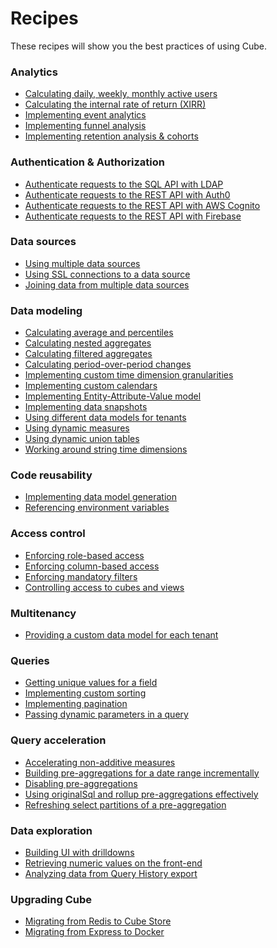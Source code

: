 # Recipes

These recipes will show you the best practices of using Cube.

### Analytics

- [Calculating daily, weekly, monthly active users](/product/data-modeling/recipes/active-users)
- [Calculating the internal rate of return (XIRR)](/guides/recipes/analytics/xirr)
- [Implementing event analytics](/product/data-modeling/recipes/event-analytics)
- [Implementing funnel analysis](/product/data-modeling/recipes/funnels)
- [Implementing retention analysis & cohorts](/product/data-modeling/recipes/cohort-retention)

### Authentication & Authorization

- [Authenticate requests to the SQL API with LDAP](/guides/recipes/auth/sql-api-ldap)
- [Authenticate requests to the REST API with Auth0](/guides/recipes/auth/auth0-guide)
- [Authenticate requests to the REST API with AWS Cognito](/guides/recipes/auth/aws-cognito)
- [Authenticate requests to the REST API with Firebase](https://medium.com/@ivo.hohlweck/use-firebase-auth-for-cubejs-a609f213ac67)

### Data sources

- [Using multiple data sources](/guides/recipes/data-sources/multiple-sources-same-schema)
- [Using SSL connections to a data source](/guides/recipes/data-sources/using-ssl-connections-to-data-source)
- [Joining data from multiple data sources](/guides/recipes/query-acceleration/joining-multiple-data-sources)

### Data modeling

- [Calculating average and percentiles](/guides/recipes/data-modeling/percentiles)
- [Calculating nested aggregates](/guides/recipes/data-modeling/nested-aggregates)
- [Calculating filtered aggregates](/guides/recipes/data-modeling/filtered-aggregates)
- [Calculating period-over-period changes](/guides/recipes/data-modeling/period-over-period)
- [Implementing custom time dimension granularities](/guides/recipes/data-modeling/custom-granularity)
- [Implementing custom calendars](/guides/recipes/data-modeling/custom-calendar)
- [Implementing Entity-Attribute-Value model](/guides/recipes/data-modeling/entity-attribute-value)
- [Implementing data snapshots](/guides/recipes/data-modeling/snapshots)
- [Using different data models for tenants](/guides/recipes/access-control/using-different-schemas-for-tenants)
- [Using dynamic measures](/guides/recipes/data-modeling/using-dynamic-measures)
- [Using dynamic union tables](/guides/recipes/data-modeling/dynamic-union-tables)
- [Working around string time dimensions](/guides/recipes/data-modeling/string-time-dimensions)

### Code reusability

- [Implementing data model generation](/guides/recipes/code-reusability/schema-generation)
- [Referencing environment variables](/guides/recipes/code-reusability/environment-variables)

### Access control

- [Enforcing role-based access](/guides/recipes/access-control/role-based-access)
- [Enforcing column-based access](/guides/recipes/access-control/column-based-access)
- [Enforcing mandatory filters](/guides/recipes/access-control/enforcing-mandatory-filters)
- [Controlling access to cubes and views](/guides/recipes/access-control/controlling-access-to-cubes-and-views)

### Multitenancy

- [Providing a custom data model for each tenant](/guides/recipes/multitenancy/custom-data-model-per-tenant)

### Queries

- [Getting unique values for a field](/guides/recipes/queries/getting-unique-values-for-a-field)
- [Implementing custom sorting](/guides/recipes/queries/sorting)
- [Implementing pagination](/guides/recipes/queries/pagination)
- [Passing dynamic parameters in a query](/guides/recipes/data-modeling/passing-dynamic-parameters-in-a-query)

### Query acceleration

- [Accelerating non-additive measures](/guides/recipes/query-acceleration/non-additivity)
- [Building pre-aggregations for a date range incrementally](/guides/recipes/query-acceleration/incrementally-building-pre-aggregations-for-a-date-range)
- [Disabling pre-aggregations](/guides/recipes/query-acceleration/disabling-pre-aggregations)
- [Using originalSql and rollup pre-aggregations effectively](/guides/recipes/query-acceleration/using-originalsql-and-rollups-effectively)
- [Refreshing select partitions of a pre-aggregation](/guides/recipes/query-acceleration/refreshing-select-partitions)

### Data exploration

- [Building UI with drilldowns](/guides/recipes/data-exploration/drilldowns)
- [Retrieving numeric values on the front-end](/guides/recipes/data-exploration/cast-numerics)
- [Analyzing data from Query History export](/guides/recipes/data-exploration/query-history-export)

### Upgrading Cube

- [Migrating from Redis to Cube Store](https://cube.dev/blog/how-you-win-by-using-cube-store-part-1#how-to-migrate-to-cube-store)
- [Migrating from Express to Docker](/guides/recipes/upgrading-cube/migrating-from-express-to-docker)
